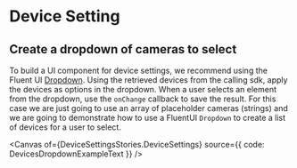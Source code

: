 
<Meta of={DeviceSettingsStories} />

# Device Setting

## Create a dropdown of cameras to select

To build a UI component for device settings, we recommend using the Fluent UI
[Dropdown](https://developer.microsoft.com/fluentui#/controls/web/dropdown). Using the retrieved devices from
the calling sdk, apply the devices as options in the dropdown. When a user selects an element from the dropdown,
use the `onChange` callback to save the result. For this case we are just going to use an array of placeholder
cameras (strings) and we are going to demonstrate how to use a FluentUI `Dropdown` to create a list of devices
for a user to select.

<Canvas of={DeviceSettingsStories.DeviceSettings} source={{ code: DevicesDropdownExampleText }} />
